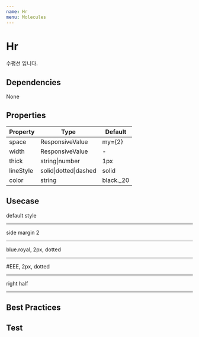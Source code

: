 ```yaml
---
name: Hr
menu: Molecules
---
```



# Hr

수평선 입니다. 

## Dependencies
<App>
<Flex>
<Chip bg="blue.deep" color="#FFF">None</Chip>
</Flex>
</App>

## Properties

|Property|Type|Default|
|-|-|-|
|space|ResponsiveValue|my={2}|
|width|ResponsiveValue| - |
|thick|string\|number|1px|
|lineStyle|solid\|dotted\|dashed|solid|
|color|string|black._20|

## Usecase

<Playground>
  <App>
    <Flex flexDirection="column" bg="black._5" pb={2}>
      <Text center>default style</Text>
      <Hr />
      <Text center>side margin 2</Text>
      <Hr mx={2}/>
      <Text center>blue.royal, 2px, dotted</Text>
      <Hr color="blue.royal" thick="2px" lineStyle="dashed"/>
      <Text center>#EEE, 2px, dotted</Text>
      <Hr color="#EEE" thick="2px" lineStyle="dashed"/>
      <Text center>right half</Text>
      <Hr width={1/2} ml="auto"/>
    </Flex>
  </App>
</Playground>

## Best Practices

## Test
